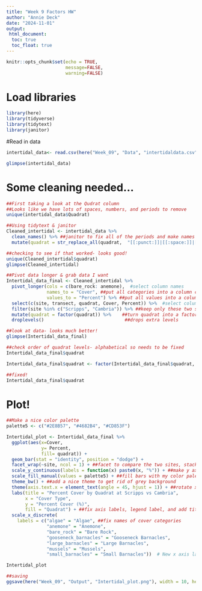 ```yaml
---
title: "Week 9 Factors HW"
author: "Annie Deck"
date: "2024-11-01"
output: 
 html_document:
  toc: true
  toc_float: true
---
```


```r
knitr::opts_chunk$set(echo = TRUE,
                      message=FALSE,
                      warning=FALSE)
```
# Load libraries 
```r
library(here)
library(tidyverse)
library(tidytext)
library(janitor)

```


#Read in data
```r
intertidal_data<- read.csv(here("Week_09", "Data", "intertidaldata.csv"))

glimpse(intertidal_data)

```
# Some cleaning needed...
```r
##First taking a look at the Qudrat column 
##Looks like we have lots of spaces, numbers, and periods to remove
unique(intertidal_data$Quadrat)

##Using tidytext & janitor
Cleaned_intertidal <- intertidal_data %>%
  clean_names() %>% ##janitor to fix all of the periods and make names consistent
  mutate(quadrat = str_replace_all(quadrat,  "[[:punct:]]|[[:space:]]|[[:digit:]]", "")) ##mutate to edit the quadrat column (now lowercase from janitor)

##checking to see if that worked- looks good!
unique(Cleaned_intertidal$quadrat)
glimpse(Cleaned_intertidal)

##Pivot data longer & grab data I want
Intertidal_data_final <- Cleaned_intertidal %>%
  pivot_longer(cols = c(bare_rock: anemone),  #select column names
               names_to = "Cover", ##put all categories into a column called "Cover"
               values_to = "Percent") %>% ##put all values into a column called "Percent"
  select(c(site, transect, quadrat, Cover, Percent)) %>%  #select columns I want to keep
  filter(site %in% c("Scripps", "Cambria")) %>% ##keep only these two sites to compare
  mutate(quadrat = factor(quadrat)) %>%    ##turn quadrat into a factor 
  droplevels()                              ##drops extra levels

##look at data- looks much better!
glimpse(Intertidal_data_final)

##check order of quadrat levels- alphabetical so needs to be fixed
Intertidal_data_final$quadrat

Intertidal_data_final$quadrat <- factor(Intertidal_data_final$quadrat, levels = c("Low", "Mid", "High"))

##fixed!
Intertidal_data_final$quadrat

```
# Plot!
```r
##Make a nice color palette
palette5 <- c("#2E8B57", "#4682B4", "#CD853F")

Intertidal_plot <- Intertidal_data_final %>%
  ggplot(aes(x=Cover,
             y= Percent,
             fill= quadrat)) +
  geom_bar(stat = "identity", position = "dodge") +
  facet_wrap(~site, ncol = 1) + ##facet to compare the two sites, stack them vertically
  scale_y_continuous(labels = function(x) paste0(x, "%")) + ##make y axis %
  scale_fill_manual(values = palette5) + ##fill bars with my color palette 
  theme_bw() + ##add a nice theme to get rid of grey background
  theme(axis.text.x = element_text(angle = 45, hjust = 1)) + ##rotate x-axis labels to make it less crowded
  labs(title = "Percent Cover by Quadrat at Scripps vs Cambria",
       x = "Cover Type",
       y = "Percent Cover (%)",
       fill = "Quadrat") + ##fix axis labels, legend label, and add title
  scale_x_discrete(
    labels = c("algae" = "Algae", ##fix names of cover categories
               "anemone" = "Anemone",
               "bare_rock" = "Bare Rock",
               "gooseneck_barnacles" = "Gooseneck Barnacles",
               "large_barnacles" = "Large Barnacles",
               "mussels" = "Mussels",
               "small_barnacles" = "Small Barnacles"))  # New x axis labels

Intertidal_plot

##saving
ggsave(here("Week_09", "Output", "Intertidal_plot.png"), width = 10, height = 12)

```

